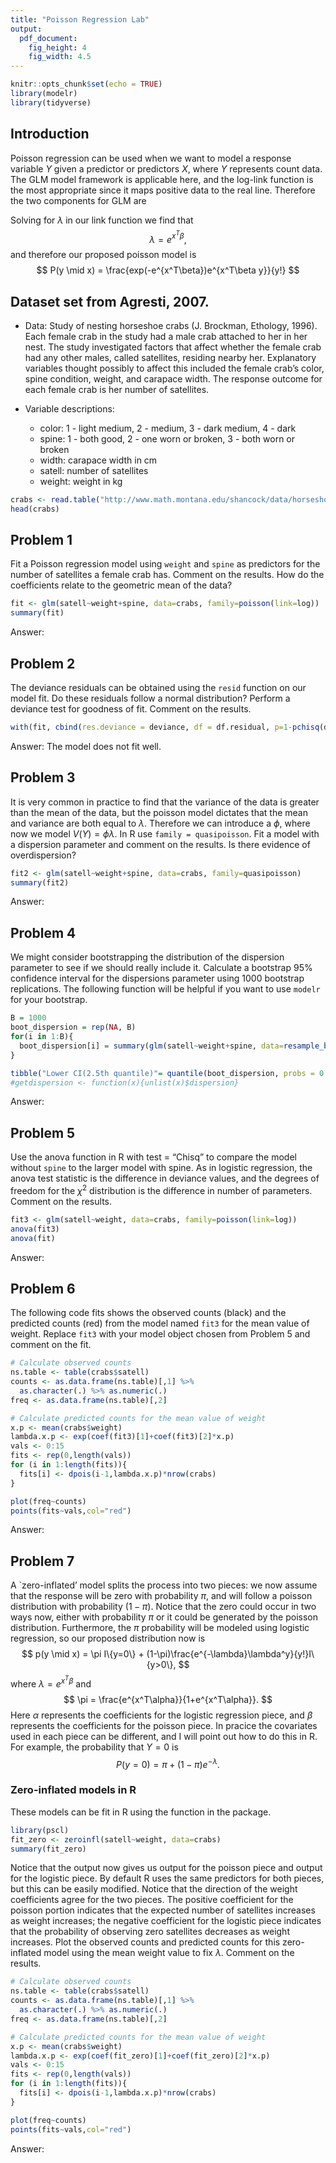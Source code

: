 ```yaml
---
title: "Poisson Regression Lab"
output: 
  pdf_document:    
    fig_height: 4
    fig_width: 4.5
---
```



```r
knitr::opts_chunk$set(echo = TRUE)
library(modelr)
library(tidyverse)
```

## Introduction

Poisson regression can be used when we want to model a response variable $Y$ given a predictor or predictors $X$, where $Y$ represents count data.  The GLM model framework is applicable here, and the log-link function is the most appropriate since it maps positive data to the real line.  Therefore the two components for GLM are

\begin{enumerate}
\item The response belongs to an exponential family (works for a poisson random variable), and
\item the link-function is $\ln(\lambda) = X^T\beta$.
\end{enumerate}

Solving for $\lambda$ in our link function we find that
$$
\lambda = e^{x^T\beta},
$$
and therefore our proposed poisson model is 
$$
P(y \mid x) = \frac{exp(-e^{x^T\beta})e^{x^T\beta y}}{y!}
$$

## Dataset set from Agresti, 2007.

- Data: Study of nesting horseshoe crabs (J. Brockman, Ethology, 1996).
Each female crab in the study had a male crab attached to her in her nest. The study investigated factors that affect whether the female crab had any other males, called satellites, residing nearby her. Explanatory variables thought possibly to affect this included the female crab's color, spine condition, weight, and carapace width. The response outcome for each female crab is her number of satellites. 

- Variable descriptions:
  - color: 1 - light medium, 2 - medium, 3 - dark medium, 4 - dark
  - spine: 1 - both good, 2 - one worn or broken, 3 - both worn or broken
  - width: carapace width in cm
  - satell: number of satellites
  - weight: weight in kg

```r
crabs <- read.table("http://www.math.montana.edu/shancock/data/horseshoe.txt",header=T)
head(crabs)
```

## Problem 1
Fit a Poisson regression model using `weight` and `spine` as predictors for the number of satellites a female crab has. Comment on the results. How do the coefficients relate to the geometric mean of the data?

```r
fit <- glm(satell~weight+spine, data=crabs, family=poisson(link=log))
summary(fit)
```

Answer: 

## Problem 2
The deviance residuals can be obtained using the `resid` function on our model fit. Do these residuals follow a normal distribution? Perform a deviance test for goodness of fit. Comment on the results. 

```r
with(fit, cbind(res.deviance = deviance, df = df.residual, p=1-pchisq(deviance,df.residual)))
```

Answer: The model does not fit well.

## Problem 3
It is very common in practice to find that the variance of the data is greater than the mean of the data, but the poisson model dictates that the mean and variance are both equal to $\lambda$.  Therefore we can introduce a \textit{dispersion parameter} $\phi$, where now we model $V(Y) = \phi\lambda$.  In R use `family = quasipoisson`. Fit a model with a dispersion parameter and comment on the results. Is there evidence of overdispersion?   

```r
fit2 <- glm(satell~weight+spine, data=crabs, family=quasipoisson)
summary(fit2)
```

Answer: 

## Problem 4 
We might consider bootstrapping the distribution of the dispersion parameter to see if we should really include it.  Calculate a bootstrap 95\% confidence interval for the dispersions parameter using 1000 bootstrap replications. The following function will be helpful if you want to use `modelr` for your bootstrap.  

```r
B = 1000
boot_dispersion = rep(NA, B)
for(i in 1:B){
  boot_dispersion[i] = summary(glm(satell~weight+spine, data=resample_bootstrap(crabs), family=quasipoisson))$dispersion
}

tibble("Lower CI(2.5th quantile)"= quantile(boot_dispersion, probs = 0.025),"Lower CI(97.5th quantile)"= quantile(boot_dispersion, probs = 0.975))
#getdispersion <- function(x){unlist(x)$dispersion}
```

Answer: 

## Problem 5
Use the anova function in R with test = "Chisq" to compare the model without `spine` to the larger model with spine. As in logistic regression, the anova test statistic is the difference in  deviance values, and the degrees of freedom for the $\chi^2$ distribution is the difference in number of parameters. Comment on the results.

```r
fit3 <- glm(satell~weight, data=crabs, family=poisson(link=log))
anova(fit3)
anova(fit)
```

Answer: 

## Problem 6

The following code fits shows the observed counts (black) and the predicted counts (red) from the model named `fit3` for the mean value of weight. Replace `fit3` with your model object chosen from Problem 5 and comment on the fit.

```r
# Calculate observed counts
ns.table <- table(crabs$satell) 
counts <- as.data.frame(ns.table)[,1] %>%
  as.character(.) %>% as.numeric(.)
freq <- as.data.frame(ns.table)[,2]

# Calculate predicted counts for the mean value of weight
x.p <- mean(crabs$weight)
lambda.x.p <- exp(coef(fit3)[1]+coef(fit3)[2]*x.p)
vals <- 0:15
fits <- rep(0,length(vals))
for (i in 1:length(fits)){
  fits[i] <- dpois(i-1,lambda.x.p)*nrow(crabs)
}

plot(freq~counts)
points(fits~vals,col="red")
```

Answer: 

## Problem 7

A `zero-inflated' model splits the process into two pieces: we now assume that the response will be zero with probability $\pi$, and will follow a poisson distribution with probability $(1-\pi)$.  Notice that the zero could occur in two ways now, either with probability $\pi$ or it could be generated by the poisson distribution.  Furthermore, the $\pi$ probability will be modeled using logistic regression, so our proposed distribution now is 
$$
p(y \mid x) = \pi I\{y=0\} + (1-\pi)\frac{e^{-\lambda}\lambda^y}{y!}I\{y>0\},
$$
where $\lambda = e^{x^T\beta}$ and 
$$
\pi = \frac{e^{x^T\alpha}}{1+e^{x^T\alpha}}.
$$
Here $\alpha$ represents the coefficients for the logistic regression piece, and $\beta$ represents the coefficients for the poisson piece.  In pracice the covariates used in each piece can be different, and I will point out how to do this in R.  For example, the probability that $Y=0$ is
$$
P(y=0) = \pi + (1-\pi)e^{-\lambda}.
$$

### Zero-inflated models in R

These models can be fit in R using the \textit{zeroinfl} function in the \textit{pscl} package.  
```r
library(pscl)
fit_zero <- zeroinfl(satell~weight, data=crabs)
summary(fit_zero)
```

Notice that the output now gives us output for the poisson piece and output for the logistic piece.  By default R uses the same predictors for both pieces, but this can be easily modified.  Notice that the direction of the weight coefficients agree for the two pieces.  The positive coefficient for the poisson portion indicates that the expected number of satellites increases as weight increases; the negative coefficient for the logistic piece indicates that the probability of observing zero satellites decreases as weight increases.  Plot the observed counts and predicted counts for this zero-inflated model using the mean weight value to fix $\lambda$. Comment on the results. 

```r
# Calculate observed counts
ns.table <- table(crabs$satell) 
counts <- as.data.frame(ns.table)[,1] %>%
  as.character(.) %>% as.numeric(.)
freq <- as.data.frame(ns.table)[,2]

# Calculate predicted counts for the mean value of weight
x.p <- mean(crabs$weight)
lambda.x.p <- exp(coef(fit_zero)[1]+coef(fit_zero)[2]*x.p)
vals <- 0:15
fits <- rep(0,length(vals))
for (i in 1:length(fits)){
  fits[i] <- dpois(i-1,lambda.x.p)*nrow(crabs)
}

plot(freq~counts)
points(fits~vals,col="red")
```

Answer:

